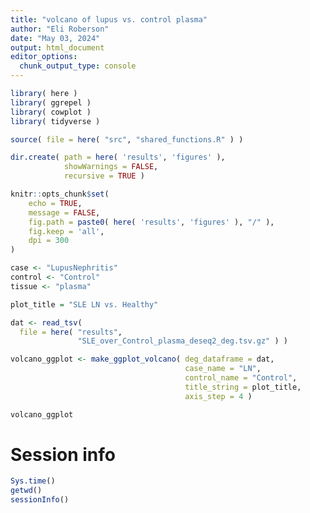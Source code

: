 ```yaml
---
title: "volcano of lupus vs. control plasma"
author: "Eli Roberson"
date: "May 03, 2024"
output: html_document
editor_options: 
  chunk_output_type: console
---
```


```r
library( here )
library( ggrepel )
library( cowplot )
library( tidyverse )
```

```r
source( file = here( "src", "shared_functions.R" ) )
```

```r
dir.create( path = here( 'results', 'figures' ), 
            showWarnings = FALSE, 
            recursive = TRUE )
```

```r
knitr::opts_chunk$set(
	echo = TRUE,
	message = FALSE,
	fig.path = paste0( here( 'results', 'figures' ), "/" ),
	fig.keep = 'all',
	dpi = 300
)
```

```r
case <- "LupusNephritis"
control <- "Control"
tissue <- "plasma"

plot_title = "SLE LN vs. Healthy"

dat <- read_tsv( 
  file = here( "results", 
               "SLE_over_Control_plasma_deseq2_deg.tsv.gz" ) )

volcano_ggplot <- make_ggplot_volcano( deg_dataframe = dat,
                                       case_name = "LN",
                                       control_name = "Control",
                                       title_string = plot_title,
                                       axis_step = 4 )

volcano_ggplot
```

# Session info
```r
Sys.time()
getwd()
sessionInfo()
```

